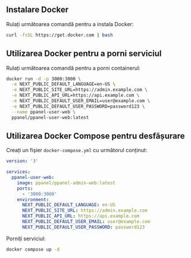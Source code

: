 ## Instalare Docker

Rulați următoarea comandă pentru a instala Docker:

```bash
curl -fsSL https://get.docker.com | bash
```

## Utilizarea Docker pentru a porni serviciul

Rulați următoarea comandă pentru a porni containerul:

```bash
docker run -d -p 3000:3000 \
  -e NEXT_PUBLIC_DEFAULT_LANGUAGE=en-US \
  -e NEXT_PUBLIC_SITE_URL=https://admin.example.com \
  -e NEXT_PUBLIC_API_URL=https://api.example.com \
  -e NEXT_PUBLIC_DEFAULT_USER_EMAIL=user@example.com \
  -e NEXT_PUBLIC_DEFAULT_USER_PASSWORD=password123 \
  --name ppanel-user-web \
  ppanel/ppanel-user-web:latest
```

## Utilizarea Docker Compose pentru desfășurare

Creați un fișier `docker-compose.yml` cu următorul conținut:

```yaml
version: '3'

services:
  ppanel-user-web:
    image: ppanel/ppanel-admin-web:latest
    ports:
      - '3000:3000'
    environment:
      NEXT_PUBLIC_DEFAULT_LANGUAGE: en-US
      NEXT_PUBLIC_SITE_URL: https://admin.example.com
      NEXT_PUBLIC_API_URL: https://api.example.com
      NEXT_PUBLIC_DEFAULT_USER_EMAIL: user@example.com
      NEXT_PUBLIC_DEFAULT_USER_PASSWORD: password123
```

Porniți serviciul:

```bash
docker compose up -d
```


<Giscus />
